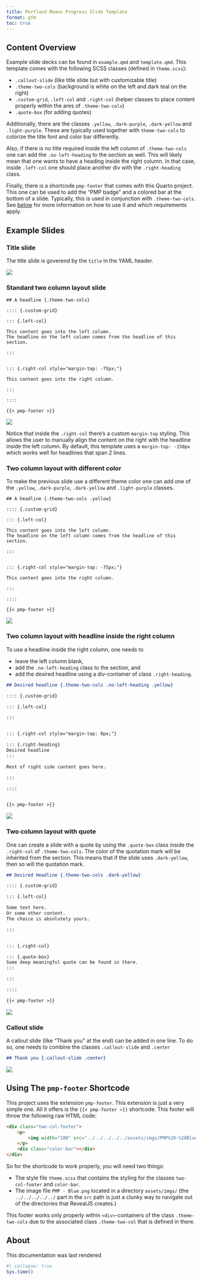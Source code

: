 ```yaml
---
title: Portland Means Progress Slide Template
format: gfm
toc: true
---
```


<!-- THIS README IS GENERATED VIA THE QMD-FILE README.QMD. MAKE EDITS THERE. -->
<!-- THIS README IS GENERATED VIA THE QMD-FILE README.QMD. MAKE EDITS THERE. -->
<!-- THIS README IS GENERATED VIA THE QMD-FILE README.QMD. MAKE EDITS THERE. -->
<!-- THIS README IS GENERATED VIA THE QMD-FILE README.QMD. MAKE EDITS THERE. -->
<!-- THIS README IS GENERATED VIA THE QMD-FILE README.QMD. MAKE EDITS THERE. -->
<!-- THIS README IS GENERATED VIA THE QMD-FILE README.QMD. MAKE EDITS THERE. -->


## Content Overview

Example slide decks can be found in `example.qmd` and `template.qmd`. 
This template comes with the following SCSS classes (defined in `theme.scss`):

- `.callout-slide` (like title slide but with customizable title)
- `.theme-two-cols` (background is white on the left and dark teal on the right)
- `.custom-grid`, `.left-col` and `.right-col` (helper classes to place content properly within the ares of `.theme-two-cols`)
- `.quote-box` (for adding quotes)

Additionally, there are the classes  `.yellow`, `.dark-purple`, `.dark-yellow` and `.light-purple`.
These are typically used together with `theme-two-cols` to colorize the title font and color bar differently.

Also, if there is no title required inside the left column of `.theme-two-cols` one can add the `.no-left-heading` to the section as well.
This will likely mean that one wants to have a heading inside the right column.
In that case, inside `.left-col` one should place another div with the `.right-heading` class.

Finally, there is a shortcode `pmp-footer` that comes with this Quarto project.
This one can be used to add the "PMP badge" and a colored bar at the bottom of a slide.
Typically, this is used in conjunction with `.theme-two-cols`.
See [below](#using-the-pmp-footer-shortcode) for more information on how to use it and which requirements apply.

## Example Slides


### Title slide

The title slide is goverend by the `title` in the YAML header.

![](doc/ex-1.png)

### Standard two column layout slide

```qmd
## A headline {.theme-two-cols}

:::: {.custom-grid}

::: {.left-col}

This content goes into the left column.
The headline on the left column comes from the headline of this section.

:::


::: {.right-col style="margin-top: -75px;"}

This content goes into the right column.

:::

::::

{{< pmp-footer >}}
```

![](doc/ex-2.png)

Notice that inside the `.right-col` there's a custom `margin-top` styling.
This allows the user to manually align the content on the right with the headline inside the left column.
By default, this template uses a `margin-top: -150px` which works well for headlines that span 2 lines.

### Two column layout with different color

To make the previous slide use a different theme color one can add one of the  `.yellow`, `.dark-purple`, `.dark-yellow` and `.light-purple` classes.

```qmd
## A headline {.theme-two-cols .yellow}

:::: {.custom-grid}

::: {.left-col}

This content goes into the left column.
The headline on the left column comes from the headline of this section.

:::


::: {.right-col style="margin-top: -75px;"}

This content goes into the right column.

:::

::::

{{< pmp-footer >}}
```


![](doc/ex-3.png)


### Two column layout with headline inside the right column

To use a headline inside the right column, one needs to 

- leave the left column blank,
- add the `.no-left-heading` class to the section, and
- add the desired headline using a div-container of class `.right-heading`.

```md
## Desired headline {.theme-two-cols .no-left-heading .yellow}

:::: {.custom-grid}

::: {.left-col}

:::


::: {.right-col style="margin-top: 0px;"}

::: {.right-heading}
Desired headline
:::

Rest of right side content goes here.

:::

::::


{{< pmp-footer >}}
```


![](doc/ex-4.png)


### Two column layout with quote

One can create a slide with a quote by using the `.quote-box` class inside the `.right-col` of `.theme-two-cols`.
The color of the quotation mark will be inherited from the section.
This means that if the slide uses `.dark-yellow`, then so will the quotation mark.

```md
## Desired Headline {.theme-two-cols .dark-yellow}

:::: {.custom-grid}

::: {.left-col}

Some text here. 
Or some other content.
The choice is absolutely yours.

:::


::: {.right-col}

::: {.quote-box}
Some deep meaningful quote can be found in there.
:::

:::

::::

{{< pmp-footer >}}
```


![](doc/ex-5.png)


### Callout slide

A callout slide (like "Thank you" at the end) can be added in one line.
To do so, one needs to combine the classes `.callout-slide` and `.center`

```md
## Thank you {.callout-slide .center}
```

![](doc/ex-6.png)

## Using The `pmp-footer` Shortcode

This project uses the extension `pmp-footer`.
This extension is just a very simple one.
All it offers is the `{{< pmp-footer >}}` shortcode.
This footer will throw the following raw HTML code:

```html
<div class="two-col-footer">
    <p>
        <img width="100" src="../../../../../assets/imgs/PMP%20-%20Blue.png">
    </p>
    <div class="color-bar"></div>
</div>
```

So for the shortcode to work properly, you will need two things:

- The style file `theme.scss` that contains the styling for the classes `two-col-footer` and `color-bar`.
- The image file `PMP - Blue.png` located in a directory `assets/imgs/` (the `../../../../../` part in the `src` path is just a clunky way to navigate out of the directories that RevealJS creates.)

::: {.callout-important}

This footer works only properly within `<div>`-containers of the class `.theme-two-cols` due to the associated class `.theme-two-col` that is defined in there. 

:::


## About

This documentation was last rendered

```r
#| collapse: true
Sys.time()
```